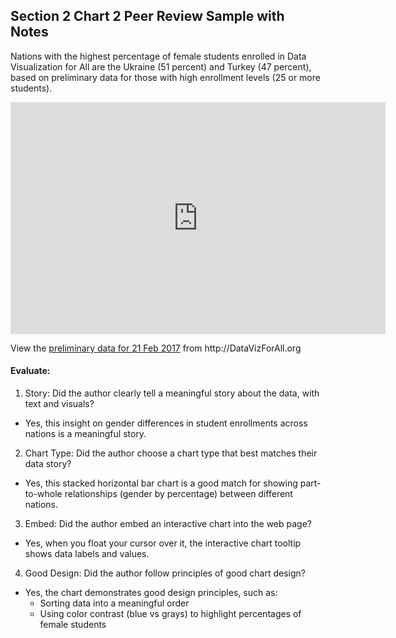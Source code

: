 ## Section 2 Chart 2 Peer Review Sample with Notes {#peer-2-chart-2-notes}

Nations with the highest percentage of female students enrolled in Data Visualization for All are the Ukraine (51 percent) and Turkey (47 percent), based on preliminary data for those with high enrollment levels (25 or more students).

<iframe width="600" height="371" seamless frameborder="0" scrolling="no" src="https://docs.google.com/spreadsheets/d/1hvr0fOFUg4xm9I3L1WFzpHZvRqIRl3w8S9pMNnVg9rQ/pubchart?oid=2012433343&amp;format=interactive"></iframe>

View the <a href="https://docs.google.com/spreadsheets/d/1hvr0fOFUg4xm9I3L1WFzpHZvRqIRl3w8S9pMNnVg9rQ/edit#gid=1391209592">preliminary data for 21 Feb 2017</a> from http://DataVizForAll.org

#### Evaluate:
1. Story: Did the author clearly tell a meaningful story about the data, with text and visuals?
  - Yes, this insight on gender differences in student enrollments across nations is a meaningful story.
2. Chart Type: Did the author choose a chart type that best matches their data story?
  - Yes, this stacked horizontal bar chart is a good match for showing part-to-whole relationships (gender by percentage) between different nations.
3. Embed: Did the author embed an interactive chart into the web page?
  - Yes, when you float your cursor over it, the interactive chart tooltip shows data labels and values.
4. Good Design: Did the author follow principles of good chart design?
  - Yes, the chart demonstrates good design principles, such as:
    - Sorting data into a meaningful order
    - Using color contrast (blue vs grays) to highlight percentages of female students
